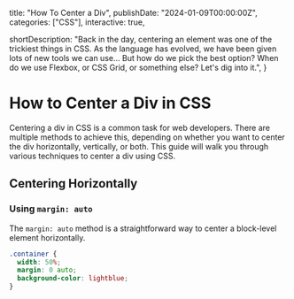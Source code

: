   title: "How To Center a Div",
  publishDate: "2024-01-09T00:00:00Z",
  categories: ["CSS"],
  interactive: true,

shortDescription:
"Back in the day, centering an element was one of the trickiest things in CSS. As the language has evolved, we have been given lots of new tools we can use… But how do we pick the best option? When do we use Flexbox, or CSS Grid, or something else? Let's dig into it.",
}


# How to Center a Div in CSS

Centering a div in CSS is a common task for web developers. There are multiple methods to achieve this, depending on whether you want to center the div horizontally, vertically, or both. This guide will walk you through various techniques to center a div using CSS.

<Custom />

## Centering Horizontally

### Using `margin: auto`

The `margin: auto` method is a straightforward way to center a block-level element horizontally.

```css
.container {
  width: 50%;
  margin: 0 auto;
  background-color: lightblue;
}
```
